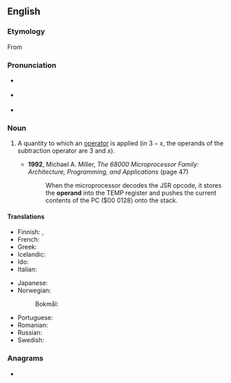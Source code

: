 ==English==

===Etymology===
From {{etyl|LL.|en}} {{m|la|operandum}}

===Pronunciation===
* {{a|UK}} {{IPA|en|/ˈɒpəɹænd/}}
* {{a|US}} {{IPA|en|/ˈɑpəˌɹænd/|/ˌɑpəˈɹænd/}}
* {{audio|en|En-us-operand.ogg|Audio (US)}}

===Noun===
{{en-noun}}

# {{lb|en|mathematics|computing}} A quantity to which an [[operator]] is applied (in <math>3 - x</math>, the operands of the subtraction operator are 3 and <math>x</math>).
#* '''1992''', Michael A. Miller, ''The 68000 Microprocessor Family: Architecture, Programming, and Applications'' (page 47)
#*: When the microprocessor decodes the JSR opcode, it stores the '''operand''' into the TEMP register and pushes the current contents of the PC ($00 0128) onto the stack.

====Translations====
{{trans-top|quantity to which an operator is applied}}
* Finnish: {{t+|fi|operandi}}, {{t+|fi|laskettava}}
* French: {{t+|fr|opérande|m}}
* Greek: {{t+|el|τελεστέος|m}}
* Icelandic: {{t|is|þolandi|m}}
* Ido: {{t|io|operacario}}
* Italian: {{t+|it|operando|m}}
{{trans-mid}}
* Japanese: {{t|ja|被演算子|tr=ひえんざんし, hienzanshi|sc=Jpan}}
* Norwegian:
*: Bokmål: {{t|nb|operand|m}}
* Portuguese: {{t+|pt|operando}}
* Romanian: {{t|ro|operand}}
* Russian: {{t+|ru|опера́нд|m}}
* Swedish: {{t+|sv|operand}}
{{trans-bottom}}

===Anagrams===
* {{anagrams|en|a=adenopr|aproned|padrone|pandore}}